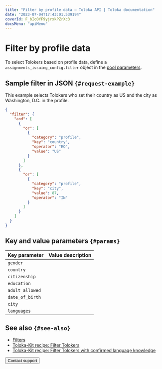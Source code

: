 ```yaml
---
title: "Filter by profile data — Toloka API | Toloka documentation"
date: "2023-07-04T17:43:01.539194"
coverId: F_bIcOYF9yjrxkPZrXc3
docsMenu: "apiMenu"
---
```



# Filter by profile data

To select Tolokers based on profile data, define a `assignments_issuing_config.filter` object in the [pool parameters](https://toloka.ai/docs/api/api-reference/#tag--pool).

## Sample filter in JSON `{#request-example}`

This example selects Tolokers who set their country as US and the city as Washington, D.C. in the profile.

```json
{
  "filter": {
    "and": [
      {
        "or": [
          {
            "category": "profile",
            "key": "country",
            "operator": "EQ",
            "value": "US"
          }
        ]
      },
      {
        "or": [
          {
            "category": "profile",
            "key": "city",
            "value": 87,
            "operator": "IN"
          }
        ]
      }
    ]
  }
}
```

## Key and value parameters `{#params}`

Key parameter | Value description
----- | -----
`gender` | <FilterProfileTable1/>
`country` | <FilterProfileTable2/>
`citizenship` | <FilterProfileTable3/>
`education` | <FilterProfileTable4/>
`adult_allowed` | <FilterProfileTable5/>
`date_of_birth` | <FilterProfileTable6/>
`city` | <FilterProfileTable7/>
`languages` | <FilterProfileTable8/>

## See also `{#see-also}`

- [Filters](/docs/guide/filters)
- [Toloka-Kit recipe: Filter Tolokers](/docs/toloka-kit/recipes/filter-tolokers/)
- [Toloka-Kit recipe: Filter Tolokers with confirmed language knowledge](/docs/toloka-kit/recipes/filter-tolokers-languages)

<Button themeColor="light" view="default" size="l" type="link" url="/docs/guide/troubleshooting/support?form-source=api-filter-profile">Contact support</Button>